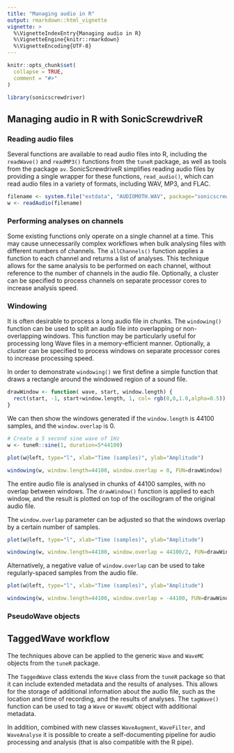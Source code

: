```yaml
---
title: "Managing audio in R"
output: rmarkdown::html_vignette
vignette: >
  %\VignetteIndexEntry{Managing audio in R}
  %\VignetteEngine{knitr::rmarkdown}
  %\VignetteEncoding{UTF-8}
---
```


```r
knitr::opts_chunk$set(
  collapse = TRUE,
  comment = "#>"
)
```

```r
library(sonicscrewdriver)
```

## Managing audio in R with SonicScrewdriveR

### Reading audio files
Several functions are available to read audio files into R, including the `readWave()` and `readMP3()` functions from the `tuneR` package, as well as tools from the package `av`. SonicScrewdriveR simplifies reading audio files by providing a single wrapper for these functions, `read_audio()`, which can read audio files in a variety of formats, including WAV, MP3, and FLAC. 

```r
filename <- system.file("extdata", "AUDIOMOTH.WAV", package="sonicscrewdriver")
w <- readAudio(filename)
```

### Performing analyses on channels

Some existing functions only operate on a single channel at a time. This may cause unnecessarily complex workflows when bulk analysing files with different numbers of channels. The `allChannels()` function applies a function to each channel and returns a list of analyses. This technique allows for the same analysis to be performed on each channel, without reference to the number of channels in the audio file. Optionally, a cluster can be specified to process channels on separate processor cores to increase analysis speed.

### Windowing

It is often desirable to process a long audio file in chunks. The `windowing()` function can be used to split an audio file into overlapping or non-overlapping windows. This function may be particularly useful for processing long Wave files in a memory-efficient manner. Optionally, a cluster can be specified to process windows on separate processor cores to increase processing speed.

In order to demonstrate `windowing()` we first define a simple function that draws a rectangle around the windowed region of a sound file.

```r
drawWindow <- function( wave, start, window.length) {
  rect(start, -1, start+window.length, 1, col= rgb(0,0,1.0,alpha=0.5))
}

```

We can then show the windows generated if the `window.length` is 44100 samples, and the `window.overlap` is 0.

```r
# Create a 5 second sine wave of 1Hz
w <- tuneR::sine(1, duration=5*44100)

plot(w@left, type="l", xlab="Time (samples)", ylab="Amplitude")

windowing(w, window.length=44100, window.overlap = 0, FUN=drawWindow)
```

The entire audio file is analysed in chunks of 44100 samples, with no overlap between windows. The `drawWindow()` function is applied to each window, and the result is plotted on top of the oscillogram of the original audio file.

The `window.overlap` parameter can be adjusted so that the windows overlap by a certain number of samples.

```r
plot(w@left, type="l", xlab="Time (samples)", ylab="Amplitude")

windowing(w, window.length=44100, window.overlap = 44100/2, FUN=drawWindow)
```

Alternatively, a negative value of `window.overlap` can be used to take regularly-spaced samples from the audio file.

```r
plot(w@left, type="l", xlab="Time (samples)", ylab="Amplitude")

windowing(w, window.length=44100, window.overlap = -44100, FUN=drawWindow)
```

### PseudoWave objects

## TaggedWave workflow

The techniques above can be applied to the generic `Wave` and `WaveMC` objects from the `tuneR` package.

The `TaggedWave` class extends the `Wave` class from the `tuneR` package so that it can include extended metadata and the results of analyses. This allows for the storage of additional information about the audio file, such as the location and time of recording, and the results of analyses. The `tagWave()` function can be used to tag a `Wave` or `WaveMC` object with additional metadata. 

In addition, combined with new classes `WaveAugment`, `WaveFilter`, and `WaveAnalyse` it is possible to create a self-documenting pipeline for audio processing and analysis (that is also compatible with the R pipe).
